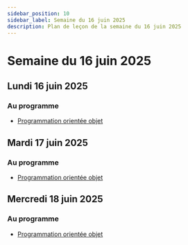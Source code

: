 ```yaml
---
sidebar_position: 10
sidebar_label: Semaine du 16 juin 2025
description: Plan de leçon de la semaine du 16 juin 2025
---
```


# Semaine du 16 juin 2025

## Lundi 16 juin 2025

### Au programme

- [Programmation orientée objet](https://archambaultv-prof.github.io/programmation-python/docs/category/classes)

## Mardi 17 juin 2025

### Au programme

- [Programmation orientée objet](https://archambaultv-prof.github.io/programmation-python/docs/category/classes)

## Mercredi 18 juin 2025

### Au programme

- [Programmation orientée objet](https://archambaultv-prof.github.io/programmation-python/docs/category/classes)